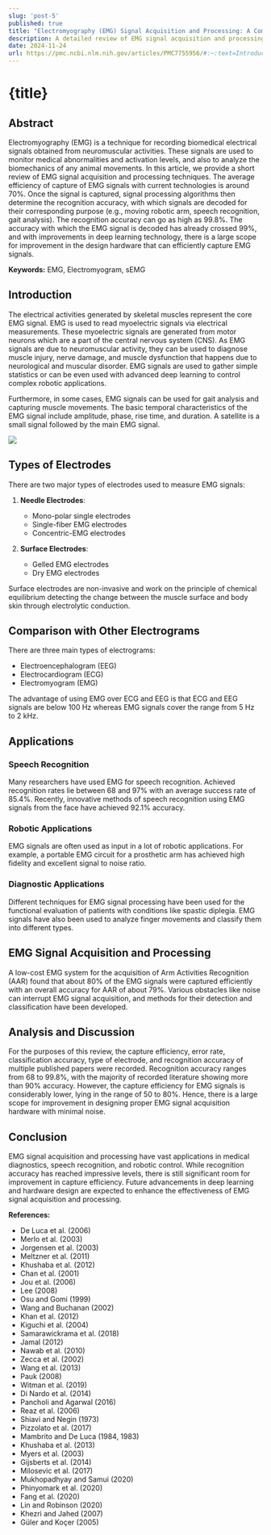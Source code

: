 ```yaml
---
slug: 'post-5'
published: true
title: "Electromyography (EMG) Signal Acquisition and Processing: A Comprehensive Review"
description: A detailed review of EMG signal acquisition and processing techniques, highlighting their applications in medical diagnostics, speech recognition, and robotic control.
date: 2024-11-24
url: https://pmc.ncbi.nlm.nih.gov/articles/PMC7755956/#:~:text=Introduction,central%20nervous%20system%20(CNS).
---
```



# {title}

## Abstract

Electromyography (EMG) is a technique for recording biomedical electrical signals obtained from neuromuscular activities. These signals are used to monitor medical abnormalities and activation levels, and also to analyze the biomechanics of any animal movements. In this article, we provide a short review of EMG signal acquisition and processing techniques. The average efficiency of capture of EMG signals with current technologies is around 70%. Once the signal is captured, signal processing algorithms then determine the recognition accuracy, with which signals are decoded for their corresponding purpose (e.g., moving robotic arm, speech recognition, gait analysis). The recognition accuracy can go as high as 99.8%. The accuracy with which the EMG signal is decoded has already crossed 99%, and with improvements in deep learning technology, there is a large scope for improvement in the design hardware that can efficiently capture EMG signals.

**Keywords:** EMG, Electromyogram, sEMG

## Introduction

The electrical activities generated by skeletal muscles represent the core EMG signal. EMG is used to read myoelectric signals via electrical measurements. These myoelectric signals are generated from motor neurons which are a part of the central nervous system (CNS). As EMG signals are due to neuromuscular activity, they can be used to diagnose muscle injury, nerve damage, and muscle dysfunction that happens due to neurological and muscular disorder. EMG signals are used to gather simple statistics or can be even used with advanced deep learning to control complex robotic applications.

Furthermore, in some cases, EMG signals can be used for gait analysis and capturing muscle movements. The basic temporal characteristics of the EMG signal include amplitude, phase, rise time, and duration. A satellite is a small signal followed by the main EMG signal.


![](https://cdn.ncbi.nlm.nih.gov/pmc/blobs/247a/7755956/2ed14432fd65/12551_2020_770_Fig1_HTML.jpg)
## Types of Electrodes

There are two major types of electrodes used to measure EMG signals:

1. **Needle Electrodes**:
    - Mono-polar single electrodes
    - Single-fiber EMG electrodes
    - Concentric-EMG electrodes

2. **Surface Electrodes**:
    - Gelled EMG electrodes
    - Dry EMG electrodes

Surface electrodes are non-invasive and work on the principle of chemical equilibrium detecting the change between the muscle surface and body skin through electrolytic conduction.

## Comparison with Other Electrograms

There are three main types of electrograms:
- Electroencephalogram (EEG)
- Electrocardiogram (ECG)
- Electromyogram (EMG)

The advantage of using EMG over ECG and EEG is that ECG and EEG signals are below 100 Hz whereas EMG signals cover the range from 5 Hz to 2 kHz.

## Applications

### Speech Recognition

Many researchers have used EMG for speech recognition. Achieved recognition rates lie between 68 and 97% with an average success rate of 85.4%. Recently, innovative methods of speech recognition using EMG signals from the face have achieved 92.1% accuracy.

### Robotic Applications

EMG signals are often used as input in a lot of robotic applications. For example, a portable EMG circuit for a prosthetic arm has achieved high fidelity and excellent signal to noise ratio.

### Diagnostic Applications

Different techniques for EMG signal processing have been used for the functional evaluation of patients with conditions like spastic diplegia. EMG signals have also been used to analyze finger movements and classify them into different types.

## EMG Signal Acquisition and Processing

A low-cost EMG system for the acquisition of Arm Activities Recognition (AAR) found that about 80% of the EMG signals were captured efficiently with an overall accuracy for AAR of about 79%. Various obstacles like noise can interrupt EMG signal acquisition, and methods for their detection and classification have been developed.

## Analysis and Discussion

For the purposes of this review, the capture efficiency, error rate, classification accuracy, type of electrode, and recognition accuracy of multiple published papers were recorded. Recognition accuracy ranges from 68 to 99.8%, with the majority of recorded literature showing more than 90% accuracy. However, the capture efficiency for EMG signals is considerably lower, lying in the range of 50 to 80%. Hence, there is a large scope for improvement in designing proper EMG signal acquisition hardware with minimal noise.

## Conclusion

EMG signal acquisition and processing have vast applications in medical diagnostics, speech recognition, and robotic control. While recognition accuracy has reached impressive levels, there is still significant room for improvement in capture efficiency. Future advancements in deep learning and hardware design are expected to enhance the effectiveness of EMG signal acquisition and processing.

**References:**
- De Luca et al. (2006)
- Merlo et al. (2003)
- Jorgensen et al. (2003)
- Meltzner et al. (2011)
- Khushaba et al. (2012)
- Chan et al. (2001)
- Jou et al. (2006)
- Lee (2008)
- Osu and Gomi (1999)
- Wang and Buchanan (2002)
- Khan et al. (2012)
- Kiguchi et al. (2004)
- Samarawickrama et al. (2018)
- Jamal (2012)
- Nawab et al. (2010)
- Zecca et al. (2002)
- Wang et al. (2013)
- Pauk (2008)
- Witman et al. (2019)
- Di Nardo et al. (2014)
- Pancholi and Agarwal (2016)
- Reaz et al. (2006)
- Shiavi and Negin (1973)
- Pizzolato et al. (2017)
- Mambrito and De Luca (1984, 1983)
- Khushaba et al. (2013)
- Myers et al. (2003)
- Gijsberts et al. (2014)
- Milosevic et al. (2017)
- Mukhopadhyay and Samui (2020)
- Phinyomark et al. (2020)
- Fang et al. (2020)
- Lin and Robinson (2020)
- Khezri and Jahed (2007)
- Güler and Koçer (2005)
